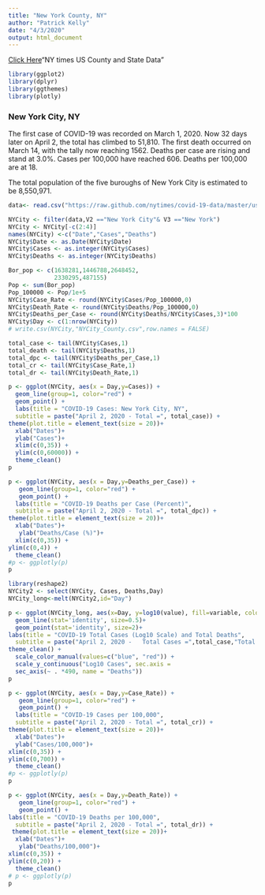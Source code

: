 ```yaml
---
title: "New York County, NY"
author: "Patrick Kelly"
date: "4/3/2020"
output: html_document
---
```


[Click Here](https://github.com/nytimes/covid-19-data)"NY times US County and State Data"

```r
library(ggplot2)
library(dplyr)
library(ggthemes)
library(plotly)
```

### New York City, NY

The first case of COVID-19 was recorded on March 1, 2020. Now 32 days later on April 2, the total has climbed to 51,810. The first death occurred on March 14, with the tally now reaching 1562. Deaths per case are rising and stand at 3.0%. Cases per 100,000 have reached 606. Deaths per 100,000 are at 18.

The total population of the five buroughs of New York City is estimated to be 8,550,971.

```r
data<- read.csv("https://raw.github.com/nytimes/covid-19-data/master/us-counties.csv",header = FALSE, stringsAsFactors = FALSE)
```

```r
NYCity <- filter(data,V2 =="New York City"& V3 =="New York")
NYCity <- NYCity[-c(2:4)]
names(NYCity) <-c("Date","Cases","Deaths")
NYCity$Date <- as.Date(NYCity$Date)
NYCity$Cases <- as.integer(NYCity$Cases)
NYCity$Deaths <- as.integer(NYCity$Deaths)
```

<!-- ### Add Variables -->

```r
Bor_pop <- c(1638281,1446788,2648452,
             2330295,487155)
Pop <- sum(Bor_pop)
Pop_100000 <- Pop/1e+5
NYCity$Case_Rate <- round(NYCity$Cases/Pop_100000,0)
NYCity$Death_Rate <- round(NYCity$Deaths/Pop_100000,0)
NYCity$Deaths_per_Case <- round(NYCity$Deaths/NYCity$Cases,3)*100
NYCity$Day <- c(1:nrow(NYCity))
# write.csv(NYCity,"NYCity_County.csv",row.names = FALSE)
```

```r
total_case <- tail(NYCity$Cases,1)
total_death <- tail(NYCity$Deaths,1)
total_dpc <- tail(NYCity$Deaths_per_Case,1)
total_cr <- tail(NYCity$Case_Rate,1)
total_dr <- tail(NYCity$Death_Rate,1)
```

```r
p <- ggplot(NYCity, aes(x = Day,y=Cases)) +
  geom_line(group=1, color="red") +
  geom_point() +
  labs(title = "COVID-19 Cases: New York City, NY",
  subtitle = paste("April 2, 2020 - Total =", total_case)) +
theme(plot.title = element_text(size = 20))+ 
  xlab("Dates")+
  ylab("Cases")+
  xlim(c(0,35)) +
  ylim(c(0,60000)) +
  theme_clean()
p
```

```r
p <- ggplot(NYCity, aes(x = Day,y=Deaths_per_Case)) +
   geom_line(group=1, color="red") +
   geom_point() +
  labs(title = "COVID-19 Deaths per Case (Percent)",
  subtitle = paste("April 2, 2020 - Total =", total_dpc)) +
theme(plot.title = element_text(size = 20))+ 
  xlab("Dates")+
   ylab("Deaths/Case (%)")+
  xlim(c(0,35)) +
ylim(c(0,4)) +
  theme_clean() 
#p <- ggplotly(p)
p
```

```r
library(reshape2)
NYCity2 <- select(NYCity, Cases, Deaths,Day)
NYCity_long<-melt(NYCity2,id="Day") 

p <- ggplot(NYCity_long, aes(x=Day, y=log10(value), fill=variable, colour=variable))+ 
  geom_line(stat='identity', size=0.5)+ 
  geom_point(stat='identity', size=2)+
labs(title = "COVID-19 Total Cases (Log10 Scale) and Total Deaths",
  subtitle = paste("April 2, 2020 -   Total Cases =",total_case,"Total Deaths =", total_death)) +
theme_clean() +
  scale_color_manual(values=c("blue", "red")) +
  scale_y_continuous("Log10 Cases", sec.axis = 
  sec_axis(~ . *490, name = "Deaths"))
p
```

```r
p <- ggplot(NYCity, aes(x = Day,y=Case_Rate)) +
   geom_line(group=1, color="red") +
   geom_point() +
  labs(title = "COVID-19 Cases per 100,000",
  subtitle = paste("April 2, 2020 - Total =", total_cr)) +
theme(plot.title = element_text(size = 20))+ 
  xlab("Dates")+
  ylab("Cases/100,000")+
xlim(c(0,35)) +
ylim(c(0,700)) +
  theme_clean()
#p <- ggplotly(p)
p
```

```r
p <- ggplot(NYCity, aes(x = Day,y=Death_Rate)) +
   geom_line(group=1, color="red") +
   geom_point() +
labs(title = "COVID-19 Deaths per 100,000",
  subtitle = paste("April 2, 2020 - Total =", total_dr)) +
 theme(plot.title = element_text(size = 20))+ 
  xlab("Dates")+
   ylab("Deaths/100,000")+
xlim(c(0,35)) +
ylim(c(0,20)) +
  theme_clean() 
# p <- ggplotly(p)
p
```





